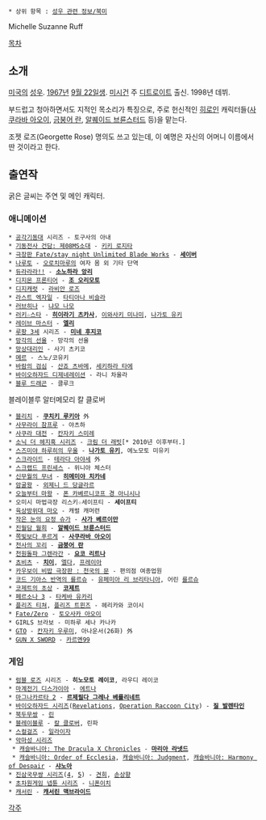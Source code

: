  * 상위 항목 : [[성우 관련 정보/북미]]

Michelle Suzanne Ruff

[[목차]]

== 소개 ==
[[미국]]의 [[성우]]. [[1967년]] [[9월 22일]]생. [[미시건]] 주 [[디트로이트]] 출신. 1998년 데뷔.

부드럽고 청아하면서도 지적인 목소리가 특징으로, 주로 헌신적인 [[히로인]] 캐릭터들([[사쿠라바 아오이]], [[금붕어 란]], [[알퀘이드 브륜스터드]] 등)을 맡는다.

조젯 로즈(Georgette Rose) 명의도 쓰고 있는데, 이 예명은 자신의 어머니 이름에서 딴 것이라고 한다.

== 출연작 ==
굵은 글씨는 주연 및 메인 캐릭터.

=== 애니메이션 ===
 * [[공각기동대]] 시리즈 - 토구사의 아내
 * [[기동전사 건담: 제08MS소대]] - [[키키 로지타]]
 * [[극장판 Fate/stay night Unlimited Blade Works]] - '''[[세이버(4차, 5차)|세이버]]'''
 * [[나루토]] - [[오로치마루(나루토)|오로치마루]]의 여자 몸 외 기타 단역
 * [[듀라라라!!]] - '''[[소노하라 앙리]]'''
 * [[디지몬 프론티어]] - '''[[고은비|조 오리모토]]'''
 * [[디지캐럿]] - [[우사다 히카루|라비안 로즈]]
 * [[라스트 엑자일]] - [[타티아나 비슬라]]
 * [[러브히나]] - [[냐모 나모]]
 * [[러키☆스타]] - '''[[히이라기 츠카사]]''', [[이와사키 미나미]], [[나가토 유키]]
 * [[레이브(만화)|레이브 마스터]] - '''[[엘리(레이브)|엘리]]'''
 * [[루팡 3세]] 시리즈 - '''[[미네 후지코]]'''
 * [[망각의 선율]] - 망각의 선율
 * [[망상대리인]] - 사기 츠키코 
 * [[메르]] - 스노/코유키
 * [[바람의 검심]] - [[산죠 츠바메]], [[세키하라 타에]]
 * [[바이오하자드 디제네레이션]] - 라니 차울라
 * [[블루 드래곤]] - 클루크
블레이블루 알터메모리 칼 클로버
 * [[블리치]] - '''[[쿠치키 루키아]]''' 外
 * [[사무라이 참프루]] - 야츠하
 * [[사쿠라 대전]] - [[칸자키 스미레]]
 * [[소닉 더 헤지혹 시리즈]] - [[크림 더 래빗]][* 2010년 이후부터.]
 * [[스즈미야 하루히의 우울]] - '''[[나가토 유키]]''', 에노모토 미유키
 * [[스크라이드]] - [[테라다 아야세]] 外
 * [[스크랩드 프린세스]] - 위니아 체스터
 * [[신무월의 무녀]] - '''[[히메미야 치카네]]'''
 * [[암굴왕]] - [[외제니 드 당글라르]]
 * [[오늘부터 마왕]] - [[폰 카베르니코프 경 아니시나]]
 * 오미시 마법극장 리스키☆세이프티 - '''세이프티'''
 * [[육상방위대 마오]] - 캐럴 캐머런
 * [[작은 눈의 요정 슈가]] - '''[[사가#s-4.1|사가 베르이만]]'''
 * [[진월담 월희]] - '''[[알퀘이드 브륜스터드]]'''
 * [[쪽빛보다 푸르게]] - '''[[사쿠라바 아오이]]'''
 * [[천사의 꼬리]] - '''[[금붕어 란]]'''
 * [[천원돌파 그렌라간]] - '''[[요코 리트나]]'''
 * [[쵸비츠]] - '''[[치이(쵸비츠)|치이]]''', [[엘다]], [[프레이아]]
 * [[카우보이 비밥 극장판 : 천국의 문]] - 편의점 여종업원
 * [[코드 기아스 반역의 를르슈]] - [[유페미아 리 브리타니아]], 어린 [[를르슈 람페르지|를르슈]]
 * [[코제트의 초상]] - '''[[코제트]]'''
 * [[페르소나 3]] - [[타케바 유카리]]
 * [[플리즈 티쳐]], [[플리즈 트윈즈]] - 헤리카와 코이시
 * [[Fate/Zero]] - [[토오사카 아오이]]
 * GIRLS 브라보 - 미하루 세나 카나카
 * [[GTO(애니메이션)|GTO]] - [[칸자키 우루미]], 아나운서(26화) 外
 * [[GUN X SWORD]] - [[카르멘99]]

=== 게임 ===
 * [[럼블 로즈]] 시리즈 - '''히노모토 레이코''', 라우디 레이코
 * [[마계전기 디스가이아]] - [[에트나(마계전기 디스가이아)|에트나]]
 * [[마그나카르타 2]] - '''[[르제필다 그레나 베를리네트]]'''
 * [[바이오하자드 시리즈]]([[바이오하자드 레벌레이션스|Revelations]], [[바이오하자드 : 오퍼레이션 라쿤 시티|Operation Raccoon City]]) - '''[[질 발렌타인]]'''
 * [[북두무쌍]] - [[린(북두의 권)|린]]
 * [[블레이블루]] - [[칼 클로버]], 린파
 * [[스컬걸즈]] - [[일라이자]]
 * [[악마성 시리즈]]
  * [[악마성 드라큘라 X 크로니클|캐슬바니아: The Dracula X Chronicles]] - '''[[마리아 라넷드]]'''
  * [[악마성 드라큘라 빼앗긴 각인|캐슬바니아: Order of Ecclesia]], [[악마성 드라큘라 저지먼트|캐슬바니아: Judgment]], [[악마성 드라큘라 Harmony of Despair|캐슬바니아: Harmony of Despair]] - '''[[샤노아]]'''
 * [[진삼국무쌍 시리즈]]([[진삼국무쌍4|4]], [[진삼국무쌍5|5]]) - [[견희(진삼국무쌍)|견희]], [[손상향(진삼국무쌍)|손상향]]
 * [[초차원게임 넵튠 시리즈]] - [[니폰이치(초차원게임 넵튠)|니폰이치]]
 * [[캐서린(게임)|캐서린]] - '''[[캐서린 맥브라이드]]'''

[[각주]]
